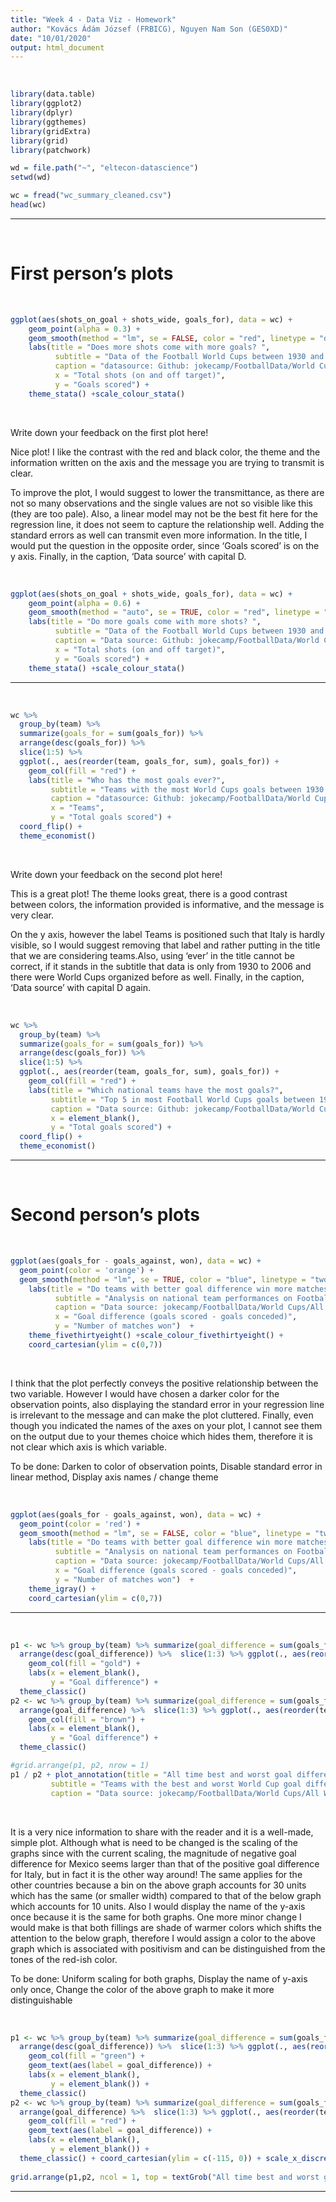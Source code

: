 ```yaml
---
title: "Week 4 - Data Viz - Homework"
author: "Kovács Ádám József (FRBICG), Nguyen Nam Son (GES0XD)"
date: "10/01/2020"
output: html_document
---
```


<br>

```r
library(data.table)
library(ggplot2)
library(dplyr)
library(ggthemes)
library(gridExtra)
library(grid)
library(patchwork)

wd = file.path("~", "eltecon-datascience")
setwd(wd)

wc = fread("wc_summary_cleaned.csv")
head(wc)
```

***
<br>

# First person's plots

<br>

```r

ggplot(aes(shots_on_goal + shots_wide, goals_for), data = wc) +
    geom_point(alpha = 0.3) +
    geom_smooth(method = "lm", se = FALSE, color = "red", linetype = "dashed") +
    labs(title = "Does more shots come with more goals? ",
          subtitle = "Data of the Football World Cups between 1930 and 2006",
          caption = "datasource: Github: jokecamp/FootballData/World Cups/All World Cup team summary stats.csv.",
          x = "Total shots (on and off target)",
          y = "Goals scored") +
    theme_stata() +scale_colour_stata()

```

<br>

Write down your feedback on the first plot here!

Nice plot! I like the contrast with the red and black color, the theme and the information written on the axis and the message you are trying to transmit is clear. 

To improve the plot, I would suggest to lower the transmittance, as there are not so many observations and the single values are not so visible like this (they are too pale). Also, a linear model may not be the best fit here for the regression line, it does not seem to capture the relationship well. Adding the standard errors as well can transmit even more information. In the title, I would put the question in the opposite order, since 'Goals scored' is on the y axis. Finally, in the caption, 'Data source' with capital D.

<br>

```r

ggplot(aes(shots_on_goal + shots_wide, goals_for), data = wc) +
    geom_point(alpha = 0.6) +
    geom_smooth(method = "auto", se = TRUE, color = "red", linetype = "dashed") +
    labs(title = "Do more goals come with more shots? ",
          subtitle = "Data of the Football World Cups between 1930 and 2006",
          caption = "Data source: Github: jokecamp/FootballData/World Cups/All World Cup team summary stats.csv.",
          x = "Total shots (on and off target)",
          y = "Goals scored") +
    theme_stata() +scale_colour_stata()

```

***
<br>

```r

wc %>%
  group_by(team) %>%
  summarize(goals_for = sum(goals_for)) %>%
  arrange(desc(goals_for)) %>%
  slice(1:5) %>%
  ggplot(., aes(reorder(team, goals_for, sum), goals_for)) +
    geom_col(fill = "red") +
    labs(title = "Who has the most goals ever?",
         subtitle = "Teams with the most World Cups goals between 1930 and 2006",
         caption = "datasource: Github: jokecamp/FootballData/World Cups/All World Cup team summary stats.csv.",
         x = "Teams",
         y = "Total goals scored") +
  coord_flip() +
  theme_economist()

```

<br>

Write down your feedback on the second plot here!

This is a great plot! The theme looks great, there is a good contrast between colors, the information provided is informative, and the message is very clear. 

On the y axis, however the label Teams is positioned such that Italy is hardly visible, so I would suggest removing that label and rather putting in the title that we are considering teams.Also, using 'ever' in the title cannot be correct, if it stands in the subtitle that data is only from 1930 to 2006 and there were World Cups organized before as well. Finally, in the caption, 'Data source' with capital D again.

<br>

```r

wc %>%
  group_by(team) %>%
  summarize(goals_for = sum(goals_for)) %>%
  arrange(desc(goals_for)) %>%
  slice(1:5) %>%
  ggplot(., aes(reorder(team, goals_for, sum), goals_for)) +
    geom_col(fill = "red") +
    labs(title = "Which national teams have the most goals?",
         subtitle = "Top 5 in most Football World Cups goals between 1930 and 2006",
         caption = "Data source: Github: jokecamp/FootballData/World Cups/All World Cup team summary stats.csv.",
         x = element_blank(),
         y = "Total goals scored") +
  coord_flip() +
  theme_economist()

```

***
<br>

# Second person's plots

<br>

```r

ggplot(aes(goals_for - goals_against, won), data = wc) + 
  geom_point(color = 'orange') + 
  geom_smooth(method = "lm", se = TRUE, color = "blue", linetype = "twodash") +
    labs(title = "Do teams with better goal difference win more matches?",
          subtitle = "Analysis on national team performances on Footbal World Cups from 1930 to 2006",
          caption = "Data source: jokecamp/FootballData/World Cups/All World Cup team summary stats.csv.",
          x = "Goal difference (goals scored - goals conceded)",
          y = "Number of matches won")  +
    theme_fivethirtyeight() +scale_colour_fivethirtyeight() +
    coord_cartesian(ylim = c(0,7)) 

```

<br>

I think that the plot perfectly conveys the positive relationship between the two variable. However I would have chosen a darker color for the observation points, also displaying the standard error in your regression line is irrelevant to the message and can make the plot cluttered. Finally, even though you indicated the names of the axes on your plot, I cannot see them on the output due to your themes choice which hides them, therefore it is not clear which axis is which variable.

To be done: 
  Darken to color of observation points,
  Disable standard error in linear method,
  Display axis names / change theme

<br>

```r

ggplot(aes(goals_for - goals_against, won), data = wc) + 
  geom_point(color = 'red') + 
  geom_smooth(method = "lm", se = FALSE, color = "blue", linetype = "twodash") +
    labs(title = "Do teams with better goal difference win more matches?",
          subtitle = "Analysis on national team performances on Footbal World Cups from 1930 to 2006",
          caption = "Data source: jokecamp/FootballData/World Cups/All World Cup team summary stats.csv.",
          x = "Goal difference (goals scored - goals conceded)",
          y = "Number of matches won")  +
    theme_igray() +
    coord_cartesian(ylim = c(0,7)) 

```

***
<br>

```r

p1 <- wc %>% group_by(team) %>% summarize(goal_difference = sum(goals_for - goals_against)) %>% 
  arrange(desc(goal_difference)) %>%  slice(1:3) %>% ggplot(., aes(reorder(team, goal_difference, sum), goal_difference)) +
    geom_col(fill = "gold") +
    labs(x = element_blank(),
         y = "Goal difference") +
  theme_classic()
p2 <- wc %>% group_by(team) %>% summarize(goal_difference = sum(goals_for - goals_against)) %>% 
  arrange(goal_difference) %>%  slice(1:3) %>% ggplot(., aes(reorder(team, goal_difference, sum), goal_difference)) +
    geom_col(fill = "brown") +
    labs(x = element_blank(),
         y = "Goal difference") +
  theme_classic()

#grid.arrange(p1, p2, nrow = 1) 
p1 / p2 + plot_annotation(title = "All time best and worst goal differences",
         subtitle = "Teams with the best and worst World Cup goal differences between 1930 and 2006",
         caption = "Data source: jokecamp/FootballData/World Cups/All World Cup team summary stats.csv.")
```

<br>

It is a very nice information to share with the reader and it is a well-made, simple plot. Although what is need to be changed is the scaling of the graphs since with the current scaling, the magnitude of negative goal difference for Mexico seems larger than that of the positive goal difference for Italy, but in fact it is the other way around! The same applies for the other countries because a bin on the above graph accounts for 30 units which has the same (or smaller width) compared to that of the below graph which accounts for 10 units. Also I would display the name of the y-axis once because it is the same for both graphs. One more minor change I would make is that both fillings are shade of warmer colors which shifts the attention to the below graph, therefore I would assign a color to the above graph which is associated with positivism and can be distinguished from the tones of the red-ish color.

To be done:
  Uniform scaling for both graphs,
  Display the name of y-axis only once,
  Change the color of the above graph to make it more distinguishable

<br>

```r

p1 <- wc %>% group_by(team) %>% summarize(goal_difference = sum(goals_for - goals_against)) %>% 
  arrange(desc(goal_difference)) %>%  slice(1:3) %>% ggplot(., aes(reorder(team, goal_difference, sum), goal_difference)) +
    geom_col(fill = "green") +
    geom_text(aes(label = goal_difference)) +
    labs(x = element_blank(),
         y = element_blank()) +
  theme_classic()
p2 <- wc %>% group_by(team) %>% summarize(goal_difference = sum(goals_for - goals_against)) %>% 
  arrange(goal_difference) %>%  slice(1:3) %>% ggplot(., aes(reorder(team, goal_difference, sum), goal_difference)) +
    geom_col(fill = "red") +
    geom_text(aes(label = goal_difference)) +
    labs(x = element_blank(),
         y = element_blank()) +
  theme_classic() + coord_cartesian(ylim = c(-115, 0)) + scale_x_discrete(position = "top") 
                                    
grid.arrange(p1,p2, ncol = 1, top = textGrob("All time best and worst goal differences", gp = gpar(fontsize=16,font=1)), left = "Goal difference", bottom = textGrob("Teams with the best and worst World Cup goal differences between 1930 and 2006\nData source: jokecamp/FootballData/World Cups/All World Cup team summary stats.csv.", gp = gpar(fontsize=8,font=3)))

```

***
<br>
